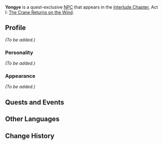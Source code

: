{{Meta
<!-- Remove this template after adding the missing info -->
|missing_NPC_profile  = yes
}}
{{Character Infobox
|type             = Quest NPC
|image            = NPC Yongye.png
|region           = Liyue
}}
'''Yongye''' is a quest-exclusive [[NPC]] that appears in the [[Interlude Chapter]], Act I: [[The Crane Returns on the Wind]].
<!--
==Location==
<gallery>
NPC Location Yongye.png|Yongye's location
NPC Location Yongye, Zhu Tao & Shiyu Context.png|Additional context
</gallery>
-->
==Profile==
<!-- detailed story/lore information goes here -->
''(To be added.)''

===Personality===
''(To be added.)''

===Appearance===
''(To be added.)''

==Quests and Events==
{{Quests and Events}}

==Other Languages==
{{Other Languages
|default_hidden = 1
|en      = Yongye
|zhs     = 永业
|zhs_rm  = Yǒngyè
|zht     = 永業
|zht_rm  = Yǒngyè
|ja      = 永業
|ja_rm   = Eigyou{{Assumed}}
|ko      = 영배
|ko_rm   = Yeongbae
|es      = Yongye
|fr      = Yongye
|ru      = Юн Е
|th      = Yongye
|vi      = Yongye
|de      = Yongye
|id      = Yongye
|pt      = Yongye
|tr      = Yongye
|it      = Yongye
}}

==Change History==
{{Change History|2.4}}
<!--
==References==
{{Reflist}}-->